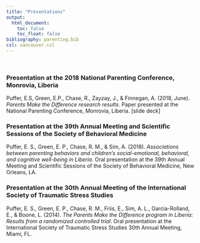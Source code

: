 ```yaml
---
title: "Presentations"
output:
  html_document:
    toc: false
    toc_float: false
bibliography: parenting.bib
csl: vancouver.csl
---
```

<br>

### Presentation at the 2018 National Parenting Conference, Monrovia, Liberia
Puffer, E.S, Green, E.P., Chase, R., Zayzay, J., & Finnegan, A. (2018, June). *Parents Make the Difference research results*. Paper presented at the National Parenting Conference, Monrovia, Liberia. [slide deck]

### Presentation at the 39th Annual Meeting and Scientific Sessions of the Society of Behavioral Medicine

Puffer, E. S., Green, E. P., Chase, R. M., & Sim, A. (2018). *Associations between parenting behaviors and children’s social-emotional, behavioral, and cognitive well-being in Liberia*. Oral presentation at the 39th Annual Meeting and Scientific Sessions of the Society of Behavioral Medicine, New Orleans, LA.

### Presentation at the 30th Annual Meeting of the International Society of Traumatic Stress Studies

Puffer, E. S., Green, E. P., Chase, R. M., Friis, E., Sim, A. L., Garcia-Rolland, E., & Boone, L. (2014). *The Parents Make the Difference program in Liberia: Results from a randomized controlled trial*. Oral presentation at the International Society of Traumatic Stress Studies 30th Annual Meeting, Miami, FL.

